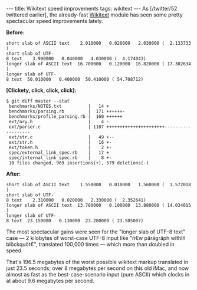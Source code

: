 ---
title: Wikitext speed improvements
tags: wikitext
---
As [/twitter/52 twittered earlier], the already-fast [[Wikitext]] module has seen some pretty spectacular speed improvements lately.

'''Before:'''

 short slab of ASCII text    2.010000   0.020000   2.030000 (  2.133733)
 short slab of UTF-8 text    3.990000   0.040000   4.030000 (  4.174043)
 longer slab of ASCII text  16.700000   0.120000  16.820000 ( 17.302634)
 longer slab of UTF-8 text  50.010000   0.400000  50.410000 ( 54.708712)

'''[Clickety, click, click, click]:'''

<pre>$ git diff master --stat
 benchmarks/NOTES.txt          |   14 +
 benchmarks/parsing.rb         |  171 ++++++-
 benchmarks/profile_parsing.rb |  160 ++++++
 ext/ary.h                     |    4 -
 ext/parser.c                  | 1107 ++++++++++++++++++++++-------------------
 ext/str.c                     |   49 +--
 ext/str.h                     |   16 +-
 ext/token.h                   |    2 +-
 spec/external_link_spec.rb    |   17 +
 spec/internal_link_spec.rb    |    8 +-
 10 files changed, 969 insertions(+), 579 deletions(-)</pre>

'''After:'''

 short slab of ASCII text    1.550000   0.010000   1.560000 (  1.572018)
 short slab of UTF-8 text    2.310000   0.020000   2.330000 (  2.352641)
 longer slab of ASCII text  13.780000   0.100000  13.880000 ( 14.034015)
 longer slab of UTF-8 text  23.150000   0.130000  23.280000 ( 23.505007)

The most spectacular gains were seen for the "longer slab of UTF-8 text" case &mdash; 2 kilobytes of worst-case UTF-8 input like "ñ€w pärägräph wîthîñ blöckquöt€", translated 100,000 times &mdash; which more than doubled in speed.

That's 196.5 megabytes of the worst possible wikitext markup translated in just 23.5 seconds; over 8 megabytes per second on this old iMac, and now almost as fast as the best-case-scenario input (pure ASCII) which clocks in at about 9.6 megabytes per second.
